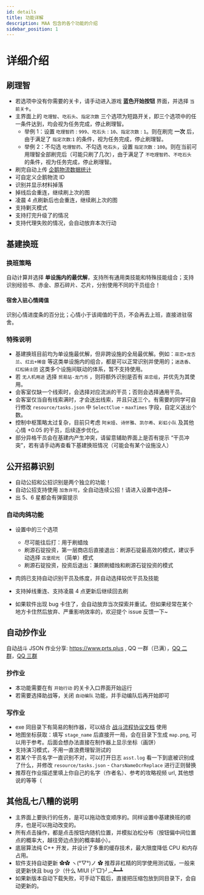 ```yaml
---
id: details
title: 功能详解
description: MAA 包含的各个功能的介绍
sidebar_position: 1
---
```


# 详细介绍

## 刷理智

- 若选项中没有你需要的关卡，请手动进入游戏 **蓝色开始按钮** 界面，并选择 `当前关卡`。
- 主界面上的 `吃理智`、`吃石头`、`指定次数` 三个选项为短路开关，即三个选项中的任一条件达到，均会视为任务完成，停止刷理智。
  - 举例 1：设置 `吃理智药` : `999`、`吃石头` : `10`、`指定次数` : `1`。则在刷完 **一次** 后，由于满足了 `指定次数`:`1` 的条件，视为任务完成，停止刷理智。
  - 举例 2：不勾选 `吃理智药`、不勾选 `吃石头`，设置 `指定次数` : `100`。则在当前可用理智全部刷完后（可能只刷了几次），由于满足了 `不吃理智药`、`不吃石头` 的条件，视为任务完成，停止刷理智。
- 刷完自动上传 [企鹅物流数据统计](https://penguin-stats.cn/)
- 可自定义企鹅物流 ID
- 识别并显示材料掉落
- 掉线后会重连，继续刷上次的图
- 凌晨 4 点刷新后也会重连，继续刷上次的图
- 支持剿灭模式
- 支持打完升级了的情况
- 支持代理失败的情况，会自动放弃本次行动

## 基建换班

### 换班策略

自动计算并选择 **单设施内的最优解**，支持所有通用类技能和特殊技能组合；支持识别经验书、赤金、原石碎片、芯片，分别使用不同的干员组合！

#### 宿舍入驻心情阈值

识别心情进度条的百分比；心情小于该阈值的干员，不会再去上班，直接进驻宿舍。

### 特殊说明

- 基建换班目前均为单设施最优解，但非跨设施的全局最优解。例如：`巫恋+龙舌兰`、`红云+稀音` 等这类单设施内的组合，都是可以正常识别并使用的；`迷迭香`、`红松骑士团` 这类多个设施间联动的体系，暂不支持使用。
- 若 `无人机用途` 选择 `贸易站-龙门币` ，则将额外识别是否有 `巫恋组`，并优先为其使用。
- 会客室仅缺一个线索时，会选择对应流派的干员；否则会选择通用干员。
- 会客室仅当自有线索满时，才会送出线索，并且只送三个。有需要的同学可自行修改 `resource/tasks.json` 中 `SelectClue` - `maxTimes` 字段，自定义送出个数。
- 控制中枢策略太过复杂，目前只考虑 `阿米娅`、`诗怀雅`、`凯尔希`、`彩虹小队` 及其他心情 +0.05 的干员，后续逐步优化。
- 部分异格干员会在基建内产生冲突，请留意辅助界面上是否有提示 “干员冲突”，若有请手动再查看下基建换班情况（可能会有某个设施没人）

## 公开招募识别

- 自动公招和公招识别是两个独立的功能！
- 自动公招支持使用 `加急许可`，全自动连续公招！请进入设置中选择~
- 出 5、6 星都会有弹窗提示

### 自动肉鸽功能

- 设置中的三个选项

  - 尽可能往后打：用于刷蜡烛
  - 刷源石锭投资，第一层商店后直接退出：刷源石锭最高效的模式，建议手动选择 `古堡观光` （简单）模式
  - 刷源石锭投资，投资后退出：兼顾刷蜡烛和刷源石锭投资的模式

- 肉鸽已支持自动识别干员及练度，并自动选择较优干员及技能
- 支持掉线重连、支持凌晨 4 点更新后继续回去刷
- 如果软件出现 bug 卡住了，会自动放弃当次探索并重试。但如果经常在某个地方卡住然后放弃、严重影响效率的，欢迎提个 issue 反馈一下~

## 自动抄作业

自动战斗 JSON 作业分享: <https://www.prts.plus> , QQ 一群（已满），[QQ 二群](https://jq.qq.com/?_wv=1027&k=R3oleoKc)，[QQ 三群](https://jq.qq.com/?_wv=1027&k=mKdOnhWV)

### 抄作业

- 本功能需要在有 `开始行动` 的关卡入口界面开始运行
- 若需要选择助战等，关闭 `自动编队` 功能，并手动编队后再开始即可

### 写作业

- exe 同目录下有简易的制作器，可以结合 [战斗流程协议文档](https://github.com/MaaAssistantArknights/MaaAssistantArknights/blob/master/docs/%E6%88%98%E6%96%97%E6%B5%81%E7%A8%8B%E5%8D%8F%E8%AE%AE.md) 使用
- 地图坐标获取：填写 `stage_name` 后直接开一局，会在目录下生成 `map.png`, 可以用于参考。后面会想办法直接在制作器上显示坐标（画饼）
- 支持演习模式，不用一直浪费理智测试的
- 若某个干员名字一直识别不对，可以打开日志 `asst.log` 看一下到底被识别成了什么，并修改 `resource/tasks.json` - `CharsNameOcrReplace` 进行正则替换
- 推荐在作业描述里填上你自己的名字（作者名）、参考的攻略视频 url, 其他想说的等等（

## 其他乱七八糟的说明

- 主界面上要执行的任务，是可以拖动改变顺序的。同样设置中基建换班的顺序，也是可以拖动改变的。
- 所有点击操作，都是点击按钮内随机位置，并模拟泊松分布（按钮偏中间位置点的概率大，越往旁边点到的概率越小）。
- 底层算法纯 C++ 开发，并设计了多重的缓存技术，最大限度降低 CPU 和内存占用。
- 软件支持自动更新 ✿✿ ヽ(°▽°)ノ ✿ 推荐非杠精的同学使用测试版，一般来说更新快且 bug 少（什么 MIUI (╯‵□′)╯︵┻━┻
- 如果新版本自动下载失败，可手动下载后，直接把压缩包放到同目录下，会自动更新的。
